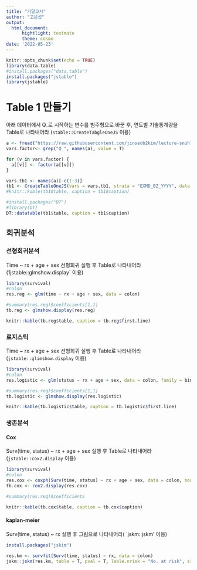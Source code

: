 ```yaml
---
title: "기말고사"
author: "고은섭"
output: 
  html_document:
      hightlight: textmate
      theme: cosmo
date: '2022-05-23'
---
```


```r
knitr::opts_chunk$set(echo = TRUE)
library(data.table)
#install.packages("data.table")
install.packages("jstable")
library(jstable)
```


# Table 1 만들기


아래 데이터에서 Q_로 시작하는 변수를 범주형으로 바꾼 후, 연도별 기술통계량을 Table로 나타내어라
(`stable::CreateTabgleOneJS` 이용)

```r
a <- fread("https://raw.githubusercontent.com/jinseob2kim/lecture-snuhlab/master/data/example_g1e.csv")
vars.factor<- grep("Q_", names(a), value = T)

for (v in vars.factor) {
  a[[v]] <- factor(a[[v]])
}

vars.tb1 <- names(a)[-c(1:3)]
tb1 <- CreateTableOneJS(vars = vars.tb1, strata = "EXMD_BZ_YYYY", data = a)
#knitr::kable(tb1$table, caption = tb1$caption)

#install.packages("DT")
#library(DT)
DT::datatable(tb1$table, caption = tb1$caption)

```

## 회귀분석

### 선형회귀분석

Time ~ rx + age + sex 선형회귀 실행 후 Table로 나타내어라(1jstable::glmshow.display` 이용)

```r
library(survival)
#colon
res.reg <- glm(time ~ rx + age + sex, data = colon)

#summary(res.reg)$coefficients[1,1]
tb.reg <- glmshow.display(res.reg)

knitr::kable(tb.reg$table, caption = tb.reg$first.line)

```
### 로지스틱

Time ~ rx + age + sex 선형회귀 실행 후 Table로 나타내어라(`jstable::glimshow.display` 이용)

```r
library(survival)
#colon
res.logistic <- glm(status ~ rx + age + sex, data = colon, family = binomial)

#summary(res.reg)$coefficients[1,1]
tb.logistic <- glmshow.display(res.logistic)

knitr::kable(tb.logistic$table, caption = tb.logistic$first.line)
```
### 생존분석

#### Cox

Surv(time, status) ~ rx + age + sex 실행 후 Table로 나타내어라(`jstable::cox2.display` 이용)

```r
library(survival)
#colon
res.cox <- coxph(Surv(time, status) ~ rx + age + sex, data = colon, model = T)
tb.cox <- cox2.display(res.cox)

#summary(res.reg)$coefficients

knitr::kable(tb.cox$table, caption = tb.cox$caption)
```

#### kaplan-meier

Surv(time, status) ~ rx 실행 후 그림으로 나타내어라( `jskm::jskm' 이용)

```r
install.packages("jskim")

res.km <- survfit(Surv(time, status) ~ rx, data = colon)
jskm::jskm(res.km, table = T, pval = T, lable.nrisk = "No. at risk", size.label.nrisk = 8, xlabs = "Time(Day)", ylabs = "Survival", ystratalabs = c("Obs", "Lev", "Lev + 5FU"), ystrataname = "rx", marks = F, timeby = 365, xlims = c(0, 3000), ylims = c(0.25, 1), showpercent = T)

```

